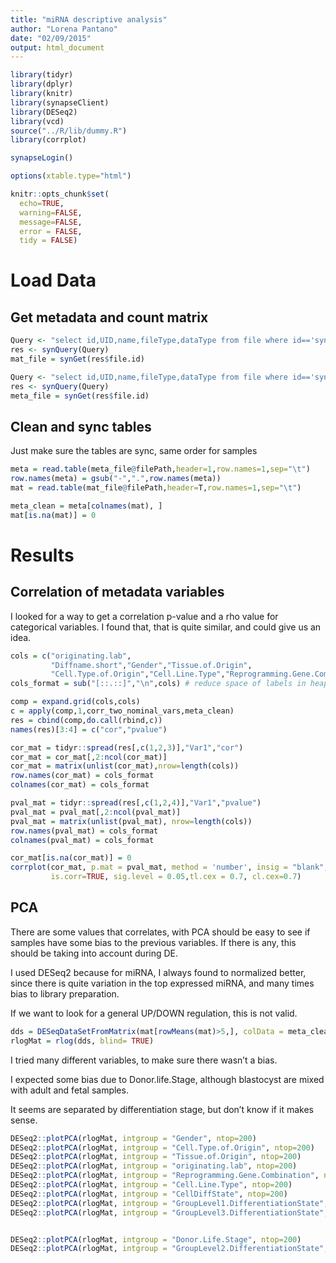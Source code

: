```yaml
---
title: "miRNA descriptive analysis"
author: "Lorena Pantano"
date: "02/09/2015"
output: html_document
---
```


```r
library(tidyr)
library(dplyr)
library(knitr)
library(synapseClient)
library(DESeq2)
library(vcd)
source("../R/lib/dummy.R")
library(corrplot)

synapseLogin()

options(xtable.type="html")

knitr::opts_chunk$set(
  echo=TRUE,
  warning=FALSE,
  message=FALSE,
  error = FALSE,
  tidy = FALSE)
```

# Load Data

## Get metadata and count matrix 

```r
Query <- "select id,UID,name,fileType,dataType from file where id=='syn2247832' AND  projectId=='syn1773109'"
res <- synQuery(Query)
mat_file = synGet(res$file.id)

Query <- "select id,UID,name,fileType,dataType from file where id=='syn2278179' AND  projectId=='syn1773109'"
res <- synQuery(Query)
meta_file = synGet(res$file.id)
```


## Clean and sync tables

Just make sure the tables are sync, same order for samples

```r
meta = read.table(meta_file@filePath,header=1,row.names=1,sep="\t")
row.names(meta) = gsub("-",".",row.names(meta))
mat = read.table(mat_file@filePath,header=T,row.names=1,sep="\t")

meta_clean = meta[colnames(mat), ]
mat[is.na(mat)] = 0
```

# Results

## Correlation of metadata variables

I looked for a way to get a correlation p-value and a rho value for categorical
variables. I found that, that is quite similar, and could give us an idea.

```r
cols = c("originating.lab",
         "Diffname.short","Gender","Tissue.of.Origin",
         "Cell.Type.of.Origin","Cell.Line.Type","Reprogramming.Gene.Combination")
cols_format = sub("[::.::]","\n",cols) # reduce space of labels in heapmap

comp = expand.grid(cols,cols)
c = apply(comp,1,corr_two_nominal_vars,meta_clean)
res = cbind(comp,do.call(rbind,c))
names(res)[3:4] = c("cor","pvalue")

cor_mat = tidyr::spread(res[,c(1,2,3)],"Var1","cor")
cor_mat = cor_mat[,2:ncol(cor_mat)]
cor_mat = matrix(unlist(cor_mat),nrow=length(cols))
row.names(cor_mat) = cols_format
colnames(cor_mat) = cols_format

pval_mat = tidyr::spread(res[,c(1,2,4)],"Var1","pvalue")
pval_mat = pval_mat[,2:ncol(pval_mat)]
pval_mat = matrix(unlist(pval_mat), nrow=length(cols))
row.names(pval_mat) = cols_format
colnames(pval_mat) = cols_format

cor_mat[is.na(cor_mat)] = 0
corrplot(cor_mat, p.mat = pval_mat, method = 'number', insig = "blank",  
         is.corr=TRUE, sig.level = 0.05,tl.cex = 0.7, cl.cex=0.7)
```

## PCA

There are some values that correlates, with PCA should be easy to see if samples
have some bias to the previous variables. If there is any, this should be taking
into account during DE.

I used DESeq2 because for miRNA, I always found to normalized better, since there is quite variation in the top expressed miRNA, and many times bias to library preparation.

If we want to look for a general UP/DOWN regulation, this is not valid.

```r
dds = DESeqDataSetFromMatrix(mat[rowMeans(mat)>5,], colData = meta_clean, design =~1)
rlogMat = rlog(dds, blind= TRUE)
```

I tried many different variables, to make sure there wasn't a bias.

I expected some bias due to Donor.life.Stage, although blastocyst are mixed
with adult and fetal samples. 

It seems are separated by differentiation stage, but don't know if it makes sense.

```r
DESeq2::plotPCA(rlogMat, intgroup = "Gender", ntop=200)
DESeq2::plotPCA(rlogMat, intgroup = "Cell.Type.of.Origin", ntop=200)
DESeq2::plotPCA(rlogMat, intgroup = "Tissue.of.Origin", ntop=200)
DESeq2::plotPCA(rlogMat, intgroup = "originating.lab", ntop=200)
DESeq2::plotPCA(rlogMat, intgroup = "Reprogramming.Gene.Combination", ntop=200)
DESeq2::plotPCA(rlogMat, intgroup = "Cell.Line.Type", ntop=200)
DESeq2::plotPCA(rlogMat, intgroup = "CellDiffState", ntop=200)
DESeq2::plotPCA(rlogMat, intgroup = "GroupLevel1.DifferentiationState", ntop=200)
DESeq2::plotPCA(rlogMat, intgroup = "GroupLevel3.DifferentiationState", ntop=200)


DESeq2::plotPCA(rlogMat, intgroup = "Donor.Life.Stage", ntop=200)
DESeq2::plotPCA(rlogMat, intgroup = "GroupLevel2.DifferentiationState", ntop=200)
```


